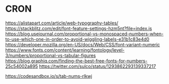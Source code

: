 


# CRON

https://alistapart.com/article/web-typography-tables/
https://stackblitz.com/edit/font-feature-settings-hzm5nt?file=index.js
https://blog.usejournal.com/proportional-vs-monospaced-numbers-when-to-use-which-one-in-order-to-avoid-wiggling-labels-e31b1c83e4d0
https://developer.mozilla.org/en-US/docs/Web/CSS/font-variant-numeric
https://www.fonts.com/content/learning/fontology/level-3/numbers/proportional-vs-tabular-figures
https://blog.graphiq.com/finding-the-best-free-fonts-for-numbers-25c54002a895
https://twitter.com/sulco/status/1293862293139337217

https://codesandbox.io/s/tab-nums-rlkwj
